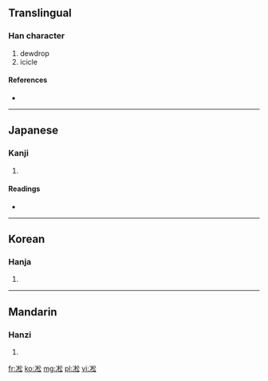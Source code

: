 ==Translingual==

===Han character===
{{Han char|rn=15|rad=冫|as=08|sn=10|four=|canj=戈一木金戈 (IMDCI)}}

# dewdrop
# icicle

====References====
* {{Han ref|kx=0132.390|dkj=01663|dj=0296.270|hdz=10298.060|uh=51C7|ud=20935}}

----

==Japanese==

===Kanji===
{{ja-kanji|grade=|rs=冫08}}

# {{defn|Japanese|sort=冫08}}

====Readings====
* {{ja-readings|on=[[しょう]] (shō), [[しゅ]] (shu), [[そう]] (sō), [[す]] (su)|kun=[[つらら]] (tsurara)}}

----

==Korean==

===Hanja===
{{ko-hanja|hangeul=송|rv=song|mr=song}}

# {{defn|Korean|sort=冫08}}

----

==Mandarin==

===Hanzi===
{{cmn-hanzi|pin=[[sòng]] ([[song4]])|wg=sung<sup>4</sup>}}

# {{defn|Mandarin|sort=冫08}}

[[fr:凇]]
[[ko:凇]]
[[mg:凇]]
[[pl:凇]]
[[vi:凇]]